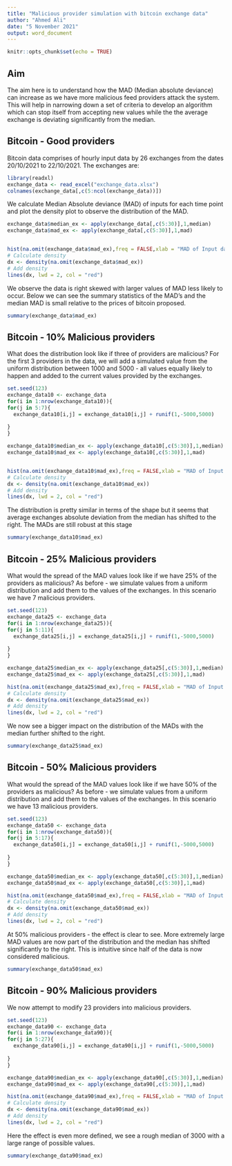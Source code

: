 ```yaml
---
title: "Malicious provider simulation with bitcoin exchange data"
author: "Ahmed Ali"
date: "5 November 2021"
output: word_document
---
```


```r
knitr::opts_chunk$set(echo = TRUE)
```

## Aim
The aim here is to understand how the MAD (Median absolute deviance) can increase as we have more malicious feed providers attack the system. This will help in narrowing down a set of criteria to develop an algorithm which can stop itself from accepting new values while the the average exchange is deviating significantly from the median.


## Bitcoin - Good providers

Bitcoin data comprises of hourly input data by 26 exchanges from the dates 20/10/2021 to 22/10/2021. The exchanges are:

```r
library(readxl)
exchange_data <- read_excel("exchange_data.xlsx")
colnames(exchange_data[,c(5:ncol(exchange_data))])
```

We calculate Median Absolute deviance (MAD) of inputs for each time point and plot the density plot to observe the distribution of the MAD.

```r
exchange_data$median_ex <- apply(exchange_data[,c(5:30)],1,median)
exchange_data$mad_ex <- apply(exchange_data[,c(5:30)],1,mad)


hist(na.omit(exchange_data$mad_ex),freq = FALSE,xlab = "MAD of Input data",main = "")
# Calculate density
dx <- density(na.omit(exchange_data$mad_ex))
# Add density
lines(dx, lwd = 2, col = "red")

```

We observe the data is right skewed with larger values of MAD less likely to occur. Below we can see the summary statistics of the MAD’s and the median MAD is small relative to the prices of bitcoin proposed.

```r
summary(exchange_data$mad_ex)
```



## Bitcoin - 10% Malicious providers

What does the distribution look like if three of providers are malicious? For the first 3 providers in the data, we will add a simulated value from the uniform distribution between 1000 and 5000 - all values equally likely to happen and added to the current values provided by the exchanges.

```r
set.seed(123)
exchange_data10 <- exchange_data
for(i in 1:nrow(exchange_data10)){
for(j in 5:7){
  exchange_data10[i,j] = exchange_data10[i,j] + runif(1,-5000,5000) 
  
}
}

exchange_data10$median_ex <- apply(exchange_data10[,c(5:30)],1,median)
exchange_data10$mad_ex <- apply(exchange_data10[,c(5:30)],1,mad)


hist(na.omit(exchange_data10$mad_ex),freq = FALSE,xlab = "MAD of Input data",main = "")
# Calculate density
dx <- density(na.omit(exchange_data10$mad_ex))
# Add density
lines(dx, lwd = 2, col = "red")


```

The distribution is pretty similar in terms of the shape but it seems that average exchanges absolute deviation from the median has shifted to the right. The MADs are still robust at this stage

```r
summary(exchange_data10$mad_ex)
```


## Bitcoin - 25% Malicious providers

What would the spread of the MAD values look like if we have 25% of the providers as malicious? As before - we simulate values from a uniform distribution and add them to the values of the exchanges. In this scenario we have 7 malicious providers.

```r
set.seed(123)
exchange_data25 <- exchange_data
for(i in 1:nrow(exchange_data25)){
for(j in 5:11){
  exchange_data25[i,j] = exchange_data25[i,j] + runif(1,-5000,5000) 
  
}
}

exchange_data25$median_ex <- apply(exchange_data25[,c(5:30)],1,median)
exchange_data25$mad_ex <- apply(exchange_data25[,c(5:30)],1,mad)

hist(na.omit(exchange_data25$mad_ex),freq = FALSE,xlab = "MAD of Input data",main = "")
# Calculate density
dx <- density(na.omit(exchange_data25$mad_ex))
# Add density
lines(dx, lwd = 2, col = "red")

```


We now see a bigger impact on the distribution of the MADs with the median further shifted to the right.


```r
summary(exchange_data25$mad_ex)
```


## Bitcoin - 50% Malicious providers

What would the spread of the MAD values look like if we have 50% of the providers as malicious? As before - we simulate values from a uniform distribution and add them to the values of the exchanges. In this scenario we have 13 malicious providers.

```r
set.seed(123)
exchange_data50 <- exchange_data
for(i in 1:nrow(exchange_data50)){
for(j in 5:17){
  exchange_data50[i,j] = exchange_data50[i,j] + runif(1,-5000,5000) 
  
}
}

exchange_data50$median_ex <- apply(exchange_data50[,c(5:30)],1,median)
exchange_data50$mad_ex <- apply(exchange_data50[,c(5:30)],1,mad)

hist(na.omit(exchange_data50$mad_ex),freq = FALSE,xlab = "MAD of Input data",main = "")
# Calculate density
dx <- density(na.omit(exchange_data50$mad_ex))
# Add density
lines(dx, lwd = 2, col = "red")

```

At 50% malicious providers - the effect is clear to see. More extremely large MAD values are now part of the distribution and the median has shifted significantly to the right. This is intuitive since half of the data is now considered malicious.

```r
summary(exchange_data50$mad_ex)
```


## Bitcoin - 90% Malicious providers

We now attempt to modify 23 providers into malicious providers. 

```r
set.seed(123)
exchange_data90 <- exchange_data
for(i in 1:nrow(exchange_data90)){
for(j in 5:27){
  exchange_data90[i,j] = exchange_data90[i,j] + runif(1,-5000,5000) 
  
}
}

exchange_data90$median_ex <- apply(exchange_data90[,c(5:30)],1,median)
exchange_data90$mad_ex <- apply(exchange_data90[,c(5:30)],1,mad)

hist(na.omit(exchange_data90$mad_ex),freq = FALSE,xlab = "MAD of Input data",main = "")
# Calculate density
dx <- density(na.omit(exchange_data90$mad_ex))
# Add density
lines(dx, lwd = 2, col = "red")

```

Here the effect is even more defined, we see a rough median of 3000 with a large range of possible values.

```r
summary(exchange_data90$mad_ex)
```



